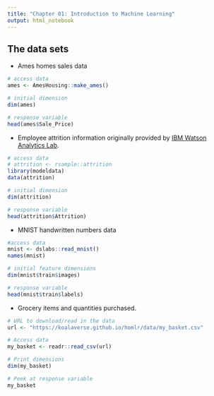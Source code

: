 ```yaml
---
title: "Chapter 01: Introduction to Machine Learning"
output: html_notebook
---
```



## The data sets

* Ames homes sales data
    
```r
# access data
ames <- AmesHousing::make_ames()

# initial dimension
dim(ames)

# response variable
head(ames$Sale_Price)
```
    
* Employee attrition information originally provided by [IBM Watson Analytics Lab](https://www.ibm.com/communities/analytics/watson-analytics-blog/hr-employee-attrition/).

```r
# access data
# attrition <- rsample::attrition
library(modeldata)
data(attrition)

# initial dimension
dim(attrition)

# response variable
head(attrition$Attrition)
```    
    
* MNIST handwritten numbers data 

```r
#access data
mnist <- dslabs::read_mnist()
names(mnist)

# initial feature dimensions
dim(mnist$train$images)

# response variable
head(mnist$train$labels)
```   

* Grocery items and quantities purchased. 

```r
# URL to download/read in the data
url <- "https://koalaverse.github.io/homlr/data/my_basket.csv"

# Access data
my_basket <- readr::read_csv(url)

# Print dimensions
dim(my_basket)

# Peek at response variable
my_basket
```   
